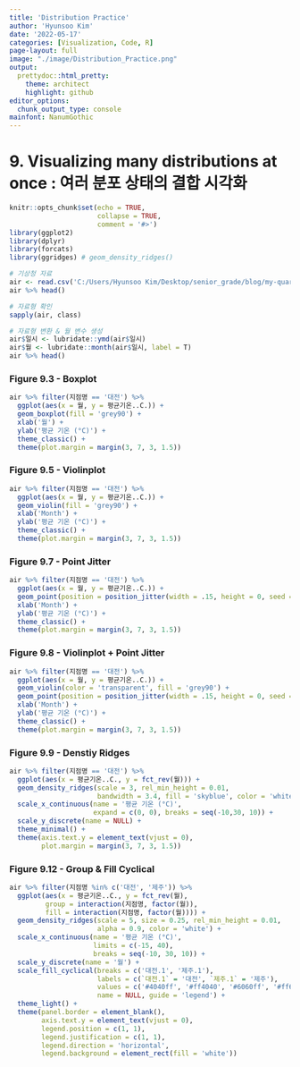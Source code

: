 ```yaml
---
title: 'Distribution Practice'
author: 'Hyunsoo Kim'
date: '2022-05-17'
categories: [Visualization, Code, R]
page-layout: full
image: "./image/Distribution_Practice.png"
output:
  prettydoc::html_pretty:
    theme: architect
    highlight: github
editor_options: 
  chunk_output_type: console
mainfont: NanumGothic
---
```


# 9. Visualizing many distributions at once : 여러 분포 상태의 결합 시각화

```r
knitr::opts_chunk$set(echo = TRUE,
                      collapse = TRUE,
                      comment = '#>')
library(ggplot2)
library(dplyr)
library(forcats)
library(ggridges) # geom_density_ridges()
```

```r
# 기상청 자료
air <- read.csv('C:/Users/Hyunsoo Kim/Desktop/senior_grade/blog/my-quarto-website/Data_Visualization/data/OBS_ASOS_DD_20230322080932.csv', fileEncoding = 'CP949')
air %>% head()

# 자료형 확인
sapply(air, class)

# 자료형 변환 & 월 변수 생성
air$일시 <- lubridate::ymd(air$일시)
air$월 <- lubridate::month(air$일시, label = T)
air %>% head()
```

### Figure 9.3 - Boxplot

```r
air %>% filter(지점명 == '대전') %>%
  ggplot(aes(x = 월, y = 평균기온..C.)) +
  geom_boxplot(fill = 'grey90') +
  xlab('월') +
  ylab('평균 기온 (°C)') +
  theme_classic() +
  theme(plot.margin = margin(3, 7, 3, 1.5))
```

### Figure 9.5 - Violinplot

```r
air %>% filter(지점명 == '대전') %>%
  ggplot(aes(x = 월, y = 평균기온..C.)) +
  geom_violin(fill = 'grey90') +
  xlab('Month') +
  ylab('평균 기온 (°C)') +
  theme_classic() +
  theme(plot.margin = margin(3, 7, 3, 1.5))
```

### Figure 9.7 - Point Jitter

```r
air %>% filter(지점명 == '대전') %>%
  ggplot(aes(x = 월, y = 평균기온..C.)) +
  geom_point(position = position_jitter(width = .15, height = 0, seed = 320), size = 1) +
  xlab('Month') +
  ylab('평균 기온 (°C)') +
  theme_classic() +
  theme(plot.margin = margin(3, 7, 3, 1.5))
```

### Figure 9.8 - Violinplot + Point Jitter

```r
air %>% filter(지점명 == '대전') %>%
  ggplot(aes(x = 월, y = 평균기온..C.)) +
  geom_violin(color = 'transparent', fill = 'grey90') +
  geom_point(position = position_jitter(width = .15, height = 0, seed = 320), size = 1) +
  xlab('Month') +
  ylab('평균 기온 (°C)') +
  theme_classic() +
  theme(plot.margin = margin(3, 7, 3, 1.5))
```

### Figure 9.9 - Denstiy Ridges

```r
air %>% filter(지점명 == '대전') %>%
  ggplot(aes(x = 평균기온..C., y = fct_rev(월))) +
  geom_density_ridges(scale = 3, rel_min_height = 0.01,
                      bandwidth = 3.4, fill = 'skyblue', color = 'white') + 
  scale_x_continuous(name = '평균 기온 (°C)',
                     expand = c(0, 0), breaks = seq(-10,30, 10)) +
  scale_y_discrete(name = NULL) +
  theme_minimal() +
  theme(axis.text.y = element_text(vjust = 0),
        plot.margin = margin(3, 7, 3, 1.5))
```

### Figure 9.12 - Group & Fill Cyclical

```r
air %>% filter(지점명 %in% c('대전', '제주')) %>%
  ggplot(aes(x = 평균기온..C., y = fct_rev(월), 
         group = interaction(지점명, factor(월)),
         fill = interaction(지점명, factor(월)))) + 
  geom_density_ridges(scale = 5, size = 0.25, rel_min_height = 0.01, 
                      alpha = 0.9, color = 'white') +
  scale_x_continuous(name = '평균 기온 (°C)',
                     limits = c(-15, 40),
                     breaks = seq(-10, 30, 10)) +
  scale_y_discrete(name = '월') +
  scale_fill_cyclical(breaks = c('대전.1', '제주.1'),
                      labels = c(`대전.1` = '대전', `제주.1` = '제주'),
                      values = c('#4040ff', '#ff4040', '#6060ff', '#ff6060'),
                      name = NULL, guide = 'legend') +
  theme_light() +
  theme(panel.border = element_blank(),
        axis.text.y = element_text(vjust = 0),
        legend.position = c(1, 1),
        legend.justification = c(1, 1),
        legend.direction = 'horizontal',
        legend.background = element_rect(fill = 'white'))
```
